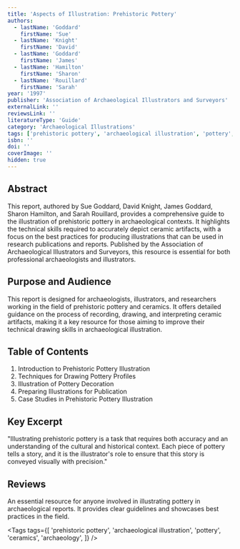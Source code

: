 ```yaml
---
title: 'Aspects of Illustration: Prehistoric Pottery'
authors:
  - lastName: 'Goddard'
    firstName: 'Sue'
  - lastName: 'Knight'
    firstName: 'David'
  - lastName: 'Goddard'
    firstName: 'James'
  - lastName: 'Hamilton'
    firstName: 'Sharon'
  - lastName: 'Rouillard'
    firstName: 'Sarah'
year: '1997'
publisher: 'Association of Archaeological Illustrators and Surveyors'
externalLink: ''
reviewsLink: ''
literatureType: 'Guide'
category: 'Archaeological Illustrations'
tags: ['prehistoric pottery', 'archaeological illustration', 'pottery', 'ceramics', 'archaeology']
isbn: ''
doi: ''
coverImage: ''
hidden: true
---
```


## Abstract

This report, authored by Sue Goddard, David Knight, James Goddard, Sharon Hamilton, and Sarah Rouillard, provides a comprehensive guide to the illustration of prehistoric pottery in archaeological contexts. It highlights the technical skills required to accurately depict ceramic artifacts, with a focus on the best practices for producing illustrations that can be used in research publications and reports. Published by the Association of Archaeological Illustrators and Surveyors, this resource is essential for both professional archaeologists and illustrators.

## Purpose and Audience

This report is designed for archaeologists, illustrators, and researchers working in the field of prehistoric pottery and ceramics. It offers detailed guidance on the process of recording, drawing, and interpreting ceramic artifacts, making it a key resource for those aiming to improve their technical drawing skills in archaeological illustration.

## Table of Contents

1. Introduction to Prehistoric Pottery Illustration
2. Techniques for Drawing Pottery Profiles
3. Illustration of Pottery Decoration
4. Preparing Illustrations for Publication
5. Case Studies in Prehistoric Pottery Illustration

## Key Excerpt

"Illustrating prehistoric pottery is a task that requires both accuracy and an understanding of the cultural and historical context. Each piece of pottery tells a story, and it is the illustrator's role to ensure that this story is conveyed visually with precision."

## Reviews

An essential resource for anyone involved in illustrating pottery in archaeological reports. It provides clear guidelines and showcases best practices in the field.

<Tags
  tags={[
    'prehistoric pottery',
    'archaeological illustration',
    'pottery',
    'ceramics',
    'archaeology',
  ]}
/>
